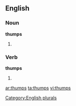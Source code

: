 
==English==

===Noun===
'''thumps'''

# {{plural of |[[thump]]}}

===Verb===
'''thumps'''

# {{third-person singular of|[[thump]]}}

[[Category:English plurals]]

[[ar:thumps]]
[[ta:thumps]]
[[vi:thumps]]